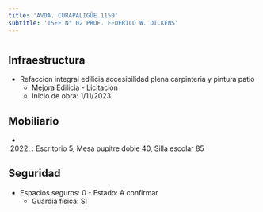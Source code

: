 ```yaml
---
title: 'AVDA. CURAPALIGÜE 1150'
subtitle: 'ISEF N° 02 PROF. FEDERICO W. DICKENS'
---
```


#
## Infraestructura

* Refaccion integral edilicia accesibilidad plena carpinteria y pintura patio 
    + Mejora Edilicia - Licitación 
    + Inicio de obra: 1/11/2023 






## Mobiliario

*  (2022) : Escritorio 5, Mesa pupitre doble 40, Silla escolar 85 





## Seguridad

*  Espacios seguros: 0 - Estado: A confirmar 
    + Guardia física: SI



